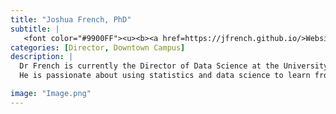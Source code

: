 ```yaml
---
title: "Joshua French, PhD"
subtitle: |
   <font color="#9900FF"><u><b><a href=https://jfrench.github.io/>Website</a> </b></u></font> 
categories: [Director, Downtown Campus]
description: |
  Dr French is currently the Director of Data Science at the University of Colorado Denver and an Associate Professor in the Department of Mathematical and Statistical Sciences. 
  He is passionate about using statistics and data science to learn from data, developing software to help others learn from data, and training others to do data analysis. 

image: "Image.png"
---
```

<!-- ## About  -->
<!-- Dr French is currently the Director of Data Science at the University of Colorado Denver and an Associate Professor in the Department of Mathematical and Statistical Sciences.  -->
<!--   He is passionate about using statistics and data science to learn from data, developing software to help others learn from data, and training others to do data analysis.  -->